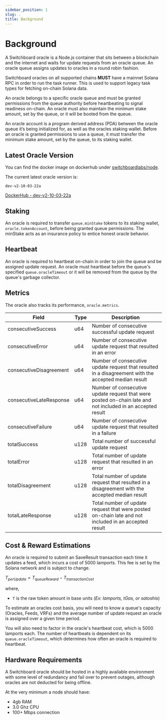 ```yaml
---
sidebar_position: 1
slug: .
title: Background
---
```


# Background

A Switchboard oracle is a Node.js container that sits between a blockchain and
the internet and waits for update requests from an oracle queue. An oracle queue
assigns updates to oracles in a round robin fashion.

Switchboard oracles on all supported chains **MUST** have a mainnet Solana RPC
in order to run the task runner. This is used to support legacy task types for
fetching on-chain Solana data.

An oracle belongs to a specific oracle queue and must be granted permissions
from the queue authority before heartbeating to signal readiness on-chain. An
oracle must also maintain the minimum stake amount, set by the queue, or it will
be booted from the queue.

An oracle account is a program derived address (PDA) between the oracle queue
it’s being initialized for, as well as the oracles staking wallet. Before an
oracle is granted permissions to use a queue, it must transfer the minimum stake
amount, set by the queue, to its staking wallet.

## Latest Oracle Version

You can find the docker image on dockerhub under
[switchboardlabs/node](https://hub.docker.com/r/switchboardlabs/node).

The current latest oracle version is:

`dev-v2-10-03-22a`

[DockerHub - dev-v2-10-03-22a](https://hub.docker.com/layers/switchboardlabs/node/dev-v2-10-03-22a/images/sha256-ed6e8c33ab3bdc255798b6b41f82793d0810a57c85c3745764b968b5bfc25dd5?context=explore)

## Staking

An oracle is required to transfer `queue.minStake` tokens to its staking wallet,
`oracle.tokenAccount`, before being granted queue permissions. The minStake acts
as an insurance policy to entice honest oracle behavior.

## Heartbeat

An oracle is required to heartbeat on-chain in order to join the queue and be
assigned update request. An oracle must heartbeat before the queue's specified
`queue.oracleTimeout` or it will be removed from the queue by the queue's
garbage collector.

## Metrics

The oracle also tracks its performance, `oracle.metrics`.

| Field                   | Type | Description                                                                                                |
| ----------------------- | ---- | ---------------------------------------------------------------------------------------------------------- |
| consecutiveSuccess      | u64  | Number of consecutive successful update request                                                            |
| consecutiveError        | u64  | Number of consecutive update request that resulted in an error                                             |
| consecutiveDisagreement | u64  | Number of consecutive update request that resulted in a disagreement with the accepted median result       |
| consecutiveLateResponse | u64  | Number of consecutive update request that were posted on-chain late and not included in an accepted result |
| consecutiveFailure      | u64  | Number of consecutive update request that resulted in a failure                                            |
| totalSuccess            | u128 | Total number of successful update request                                                                  |
| totalError              | u128 | Total number of update request that resulted in an error                                                   |
| totalDisagreement       | u128 | Total number of update request that resulted in a disagreement with the accepted median result             |
| totalLateResponse       | u128 | Total number of update request that were posted on-chain late and not included in an accepted result       |

## Cost & Reward Estimations

An oracle is required to submit an SaveResult transaction each time it updates a
feed, which incurs a cost of 5000 lamports. This fee is set by the Solana
network and is subject to change.

$T_{perUpdate}=T_{queueReward} - T_{transactionCost}$

where,

- `T` is the raw token amount in base units (_Ex: lamports, tGas, or satoshis_)

To estimate an oracles cost basis, you will need to know a queue's capacity
(Oracles, Feeds, VRFs) and the average number of update request an oracle is
assigned over a given time period.

You will also need to factor in the oracle's heartbeat cost, which is 5000
lamports each. The number of heartbeats is dependent on its
`queue.oracleTimeout`, which determines how often an oracle is required to
heartbeat.

## Hardware Requirements

A Switchboard oracle should be hosted in a highly available environment with
some level of redundancy and fail over to prevent outages, although oracles are
not deducted for being offline.

At the very minimum a node should have:

- 4gb RAM
- 3.0 Ghz CPU
- 100+ Mbps connection

